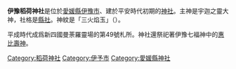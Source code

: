 {{Unreferenced|time=2021-01-21T03:41:46+00:00}}
{{神社
 | name   = 伊豫稻荷神社
 | img   = File:Iyoinari02.jpg
 | img_capt = 正面入口
 | image_width = 240px
 | nihongo = 伊豫稲荷神社
 | kyujitai = 伊豫稻荷神社
 | location = [[愛媛縣|愛媛縣]][[伊豫市|伊豫市]]稻荷1230
 | god   = 宇迦能御魂大神<br/>爾爾藝命<br/>伊邪那美命<br/>菊理比賣命<br/>大宮能賣命
 | type   = 縣社
 | open_year   = 弘化年間
 | struct   = 神明造
 | cere_date   = 10月14日
}}
{{右|
[[File:Iyoinariɜ.jpg|thumb]]
[[File:Iyoinari0ɾ.jpg|thumb]]
}}

'''伊豫稻荷神社'''是位於[[愛媛縣|愛媛縣]][[伊豫市|伊豫市]]、建於平安時代初期的[[神社|神社]]。主神是宇迦之靈大神，社格是[[近代社格制度|縣社]]。神紋是「三火焰玉」（{{lang|ja|三つ火焔玉}}）。

平成時代成爲新四國曼荼羅靈場的第49號札所。神社還祭祀著伊豫七福神中的[[惠比壽|惠比壽神]]。

{{Shinto-stub}}

[[Category:稻荷神社|Category:稻荷神社]]
[[Category:伊予市|Category:伊予市]]
[[Category:愛媛縣神社|Category:愛媛縣神社]]